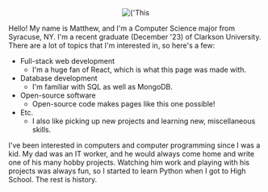 
<CollapsibleContent text="About me">

<center>
<Image
src={'/res/matthew.jpg'}
alt={'This is where an image of me was supposed to go. Oops!'}
title={"That's me!"}
sx={{
  borderTopLeftRadius: '15% 25%',
  borderTopRightRadius: '50% 50%',
  borderBottomRightRadius: '25% 15%',
  borderBottomLeftRadius: '50% 50%',
  width: ['70%', '55%', '45%', '400px'],
}}
/>
</center>

Hello! My name is Matthew, and I'm a Computer Science major from Syracuse, NY.
I'm a recent graduate (December '23) of Clarkson University.
There are a lot of topics that I'm interested in, so here's a few:

- Full-stack web development
  - I'm a huge fan of React, which is what this page was made with.
- Database development
  - I'm familiar with SQL as well as MongoDB.
- Open-source software
  - Open-source code makes pages like this one possible!
- Etc.
  - I also like picking up new projects and learning new, miscellaneous skills.

I've been interested in computers and computer programming since I was a kid.
My dad was an IT worker, and he would always come home and write one of his many
hobby projects. Watching him work and playing with his projects was always fun,
so I started to learn Python when I got to High School. The rest is history.

</CollapsibleContent>
